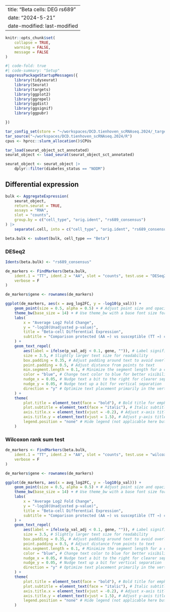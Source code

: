 
---
title: "Beta cells: DEG rs689"
date: "2024-5-21" 
date-modified: last-modified
---

```r
knitr::opts_chunk$set(
    collapse = TRUE,
    warning = FALSE,
    message = FALSE
)
```


```r
#| code-fold: true
#| code-summary: "Setup"
suppressPackageStartupMessages({
    library(tidyseurat)
    library(Seurat)
    library(targets)
    library(ggplot2)
    library(ggrepel)
    library(ggdist)
    library(ggsignif)
    library(ggpubr)

})

tar_config_set(store = "~/workspaces/DCD.tienhoven_scRNAseq.2024/_targets")
tar_source("~/workspaces/DCD.tienhoven_scRNAseq.2024/R")
cpus <- hprcc::slurm_allocation()$CPUs

tar_load(seurat_object_sct_annotated)
seurat_object <- load_seurat(seurat_object_sct_annotated)

seurat_object <- seurat_object |>
    dplyr::filter(diabetes_status == "NODM") 
```

## Differential expression

```r
bulk <- AggregateExpression(
    seurat_object,
    return.seurat = TRUE,
    assays = "RNA",
    slot = "counts",
    group.by = c("cell_type", "orig.ident", "rs689_consensus")
) |>
    separate(.cell, into = c("cell_type", "orig.ident", "rs689_consensus"), sep = "_", remove = FALSE)

beta.bulk <- subset(bulk, cell_type == "Beta")
```

::: {.panel-tabset}

### DESeq2

```r
Idents(beta.bulk) <- "rs689_consensus"

de_markers <- FindMarkers(beta.bulk,
    ident.1 = "TT", ident.2 = "AA", slot = "counts", test.use = "DESeq2",
    verbose = F
)

de_markers$gene <- rownames(de_markers)

ggplot(de_markers, aes(x = avg_log2FC, y = -log10(p_val))) +
    geom_point(size = 0.5, alpha = 0.5) + # Adjust point size and opacity for better visualization
    theme_bw(base_size = 14) + # Use theme_bw with a base font size for better readability
    labs(
        x = "Average Log2 Fold Change",
        y = "-log10(Unadjusted p-value)",
        title = "Beta-cell Differential Expression",
        subtitle = "Comparison protected (AA ←) vs susceptible (TT →) cells",
    ) +
    geom_text_repel(
        aes(label = ifelse(p_val_adj < 0.1, gene, "")), # Label significant genes based on adjusted p-value
        size = 3.5, # Slightly larger text size for readability
        box.padding = 0.35, # Adjust padding around text to avoid overlap
        point.padding = 0.5, # Adjust distance from points to text
        min.segment.length = 0.1, # Minimize the segment length for a cleaner look
        color = "blue", # Change text color to blue for better visibility against the background
        nudge_x = 0.05, # Nudge text a bit to the right for clearer separation from points
        nudge_y = 0.05, # Nudge text up a bit for vertical separation
        direction = "y" # Optimize text placement primarily in the vertical direction
    ) +
    theme(
        plot.title = element_text(face = "bold"), # Bold title for emphasis
        plot.subtitle = element_text(face = "italic"), # Italic subtitle for stylistic differentiation
        axis.title.x = element_text(vjust = -0.2), # Adjust x-axis title position for closer proximity to axis
        axis.title.y = element_text(vjust = 1.5), # Adjust y-axis title position for optimal spacing
        legend.position = "none" # Hide legend (not applicable here but good practice for cleaner plots)
    )

```

### Wilcoxon rank sum test

```r
de_markers <- FindMarkers(beta.bulk,
    ident.1 = "TT", ident.2 = "AA", slot = "counts", test.use = "wilcox",
    verbose = F
)

de_markers$gene <- rownames(de_markers)

ggplot(de_markers, aes(x = avg_log2FC, y = -log10(p_val))) +
    geom_point(size = 0.5, alpha = 0.5) + # Adjust point size and opacity for better visualization
    theme_bw(base_size = 14) + # Use theme_bw with a base font size for better readability
    labs(
        x = "Average Log2 Fold Change",
        y = "-log10(Unadjusted p-value)",
        title = "Beta-cell Differential Expression",
        subtitle = "Comparison protected (AA ←) vs susceptible (TT →) cells",
    ) +
    geom_text_repel(
        aes(label = ifelse(p_val_adj < 0.1, gene, "")), # Label significant genes based on adjusted p-value
        size = 3.5, # Slightly larger text size for readability
        box.padding = 0.35, # Adjust padding around text to avoid overlap
        point.padding = 0.5, # Adjust distance from points to text
        min.segment.length = 0.1, # Minimize the segment length for a cleaner look
        color = "blue", # Change text color to blue for better visibility against the background
        nudge_x = 0.05, # Nudge text a bit to the right for clearer separation from points
        nudge_y = 0.05, # Nudge text up a bit for vertical separation
        direction = "y" # Optimize text placement primarily in the vertical direction
    ) +
    theme(
        plot.title = element_text(face = "bold"), # Bold title for emphasis
        plot.subtitle = element_text(face = "italic"), # Italic subtitle for stylistic differentiation
        axis.title.x = element_text(vjust = -0.2), # Adjust x-axis title position for closer proximity to axis
        axis.title.y = element_text(vjust = 1.5), # Adjust y-axis title position for optimal spacing
        legend.position = "none" # Hide legend (not applicable here but good practice for cleaner plots)
    )

```

::::
